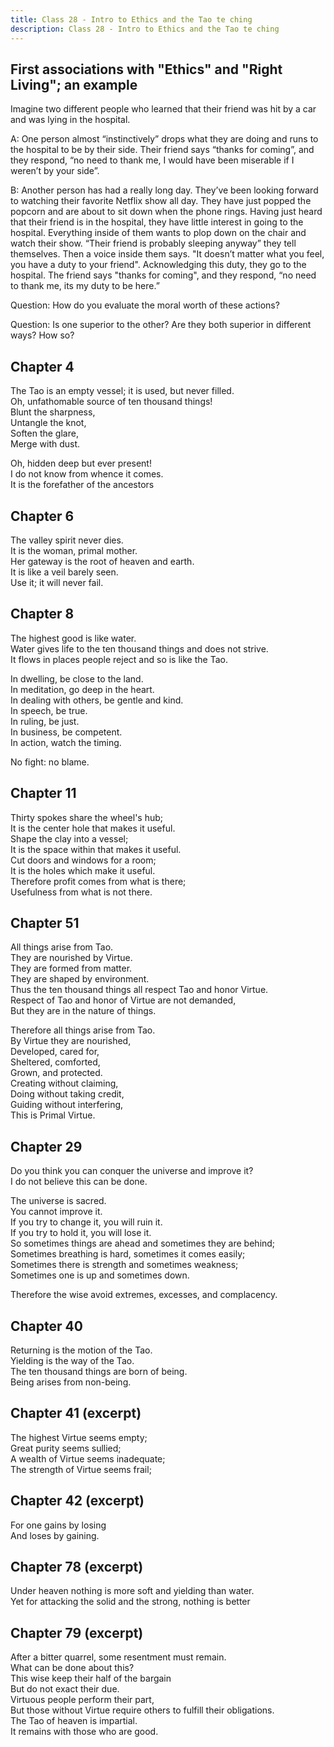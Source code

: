 ```yaml
---
title: Class 28 - Intro to Ethics and the Tao te ching
description: Class 28 - Intro to Ethics and the Tao te ching
---
```


<Slide>

## First associations with "Ethics" and "Right Living"; an example

Imagine two different people who learned that their friend was hit by a car and was lying in the hospital. 

A: One person almost “instinctively” drops what they are doing and runs to the hospital to be by their side. Their friend says “thanks for coming”, and they respond, “no need to thank me, I would have been miserable if I weren’t by your side”.

B: Another person has had a really long day. They’ve been looking forward to watching their favorite Netflix show all day. They have just popped the popcorn and are about to sit down when the phone rings. Having just heard that their friend is in the hospital, they have little interest in going to the hospital. Everything inside of them wants to plop down on the chair and watch their show. “Their friend is probably sleeping anyway” they tell themselves. Then a voice inside them says. "It doesn’t matter what you feel, you have a duty to your friend". Acknowledging this duty, they go to the hospital. The friend says "thanks for coming", and they respond, “no need to thank me, its my duty to be here.”

Question: How do you evaluate the moral worth of these actions? 

Question: Is one superior to the other? Are they both superior in different ways? How so?

</Slide>
<Slide>

## Chapter 4 

The Tao is an empty vessel; it is used, but never filled. <br/>
Oh, unfathomable source of ten thousand things!<br/>
Blunt the sharpness,<br/>
Untangle the knot,<br/>
Soften the glare,<br/>
Merge with dust.<br/>

Oh, hidden deep but ever present!<br/>
I do not know from whence it comes.<br/>
It is the forefather of the ancestors<br/>

</Slide>
<Slide>

## Chapter 6

The valley spirit never dies.<br/>
It is the woman, primal mother.<br/>
Her gateway is the root of heaven and earth.<br/>
It is like a veil barely seen.<br/>
Use it; it will never fail.<br/>

</Slide>

<Slide>

## Chapter 8

The highest good is like water.<br/>
Water gives life to the ten thousand things and does not strive.<br/>
It flows in places people reject and so is like the Tao.<br/>

In dwelling, be close to the land.<br/>
In meditation, go deep in the heart.<br/>
In dealing with others, be gentle and kind.<br/>
In speech, be true.<br/>
In ruling, be just.<br/>
In business, be competent.<br/>
In action, watch the timing.<br/>

No fight: no blame.

</Slide>

<Slide>

## Chapter 11

Thirty spokes share the wheel's hub;<br/>
It is the center hole that makes it useful.<br/>
Shape the clay into a vessel;<br/>
It is the space within that makes it useful.<br/>
Cut doors and windows for a room;<br/>
It is the holes which make it useful.<br/>
Therefore profit comes from what is there;<br/>
Usefulness from what is not there.

</Slide>

<Slide>

## Chapter 51

All things arise from Tao.<br/>
They are nourished by Virtue.<br/>
They are formed from matter.<br/>
They are shaped by environment.<br/>
Thus the ten thousand things all respect Tao and honor Virtue.<br/>
Respect of Tao and honor of Virtue are not demanded,<br/>
But they are in the nature of things.<br/>

Therefore all things arise from Tao.<br/>
By Virtue they are nourished,<br/>
Developed, cared for,<br/>
Sheltered, comforted,<br/>
Grown, and protected.<br/>
Creating without claiming,<br/>
Doing without taking credit,<br/>
Guiding without interfering,<br/>
This is Primal Virtue.<br/>

</Slide>
<Slide>

## Chapter 29

Do you think you can conquer the universe and improve it?<br/>
I do not believe this can be done.

The universe is sacred.<br/>
You cannot improve it.<br/>
If you try to change it, you will ruin it.<br/>
If you try to hold it, you will lose it.<br/>
So sometimes things are ahead and sometimes they are behind;<br/>
Sometimes breathing is hard, sometimes it comes easily;<br/>
Sometimes there is strength and sometimes weakness;<br/>
Sometimes one is up and sometimes down.<br/>

Therefore the wise avoid extremes, excesses, and complacency.

</Slide>

<Slide>

## Chapter 40

Returning is the motion of the Tao.<br/>
Yielding is the way of the Tao.<br/>
The ten thousand things are born of being.<br/>
Being arises from non-being.<br/>

## Chapter 41 (excerpt)

The highest Virtue seems empty;<br/>
Great purity seems sullied;<br/>
A wealth of Virtue seems inadequate;<br/>
The strength of Virtue seems frail;<br/>

## Chapter 42 (excerpt)

For one gains by losing<br/>
And loses by gaining.<br/>

</Slide>

<Slide>

## Chapter 78 (excerpt)

Under heaven nothing is more soft and yielding than water.<br/>
Yet for attacking the solid and the strong, nothing is better

</Slide>

<Slide>

## Chapter 79 (excerpt)

After a bitter quarrel, some resentment must remain.<br/>
What can be done about this?<br/>
This wise keep their half of the bargain<br/>
But do not exact their due.<br/>
Virtuous people perform their part,<br/>
But those without Virtue require others to fulfill their obligations.<br/>
The Tao of heaven is impartial.<br/>
It remains with those who are good.<br/>

</Slide>